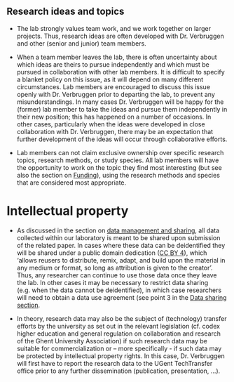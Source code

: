 
## Research ideas and topics

- The lab strongly values team work, and we work together on larger projects. Thus, research ideas are often developed with Dr. Verbruggen and other (senior and junior) team members.  

- When a team member leaves the lab, there is often uncertainty about which ideas are theirs to pursue independently and which must be pursued in collaboration with other lab members.  It is difficult to specify a blanket policy on this issue, as it will depend on many different circumstances.  Lab members are encouraged to discuss this issue openly with Dr. Verbruggen prior to departing the lab, to prevent any misunderstandings. In many cases Dr. Verbruggen will be happy for the (former) lab member to take the ideas and pursue them independently in their new position; this has happened on a number of occasions. In other cases, particularly when the ideas were developed in close collaboration with Dr. Verbruggen, there may be an expectation that further development of the ideas will occur through collaborative efforts.

- Lab members can not claim exclusive ownership over specific research topics, research methods, or study species. All lab members will have the opportunity to work on the topic they find most interesting (but see also the section on [Funding](./funding/funding.qmd)), using the research methods and species that are considered most appropriate. 


# Intellectual property

- As discussed in the section on [data management and sharing](./research/rdm.qmd), all data collected within our laboratory is meant to be shared upon submission of the related paper.  In cases where these data can be deidentified they will be shared under a public domain dedication ([CC BY 4](https://creativecommons.org/licenses/by/4.0/)), which 'allows reusers to distribute, remix, adapt, and build upon the material in any medium or format, so long as attribution is given to the creator'. Thus, any researcher can continue to use those data once they leave the lab. In other cases it may be necessary to restrict data sharing (e.g. when the data cannot be deidentified), in which case researchers will need to obtain a data use agreement (see point 3 in the [Data sharing section](./research/rdm.qmd).

- In theory, research data may also be the subject of (technology) transfer efforts by the university as set out in the relevant legislation (cf. codex higher education and general regulation on collaboration and research of the Ghent University Association) if such research data may be suitable for commercialization or – more specifically - if such data may be protected by intellectual property rights. In this case, Dr. Verbruggen will first have to report the research data to the UGent TechTransfer office prior to any further dissemination (publication, presentation, …). 

